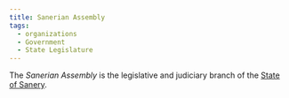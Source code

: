 ```yaml
---
title: Sanerian Assembly
tags:
  - organizations
  - Government
  - State Legislature
---
```


<Stub />

The _Sanerian Assembly_ is the legislative and judiciary branch of the
[State of Sanery](../locations/sanery.mdx).

